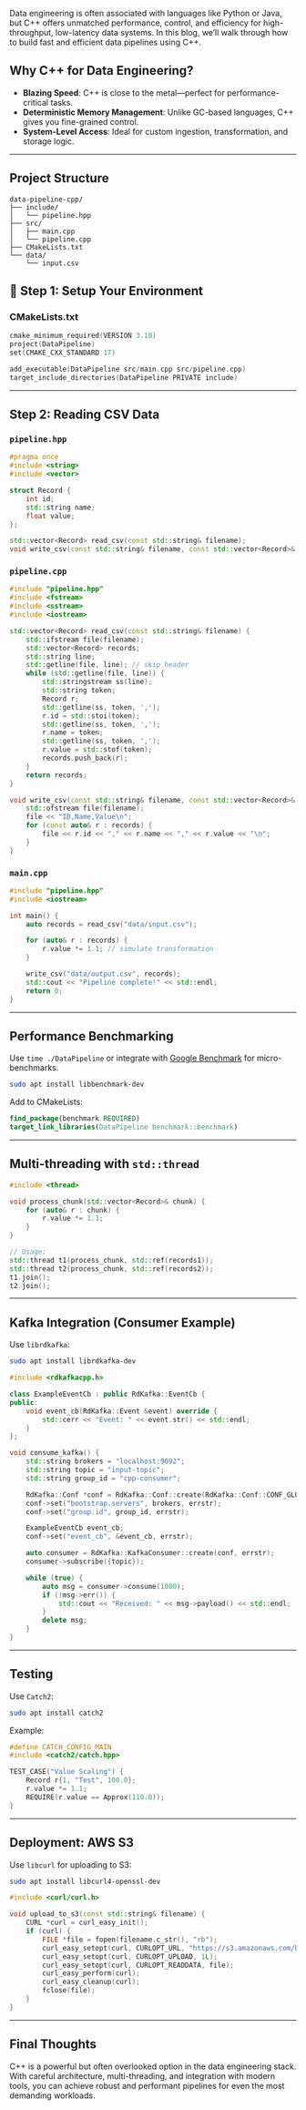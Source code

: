 
Data engineering is often associated with languages like Python or Java, but C++ offers unmatched performance, control, and efficiency for high-throughput, low-latency data systems. In this blog, we’ll walk through how to build fast and efficient data pipelines using C++.

## Why C++ for Data Engineering?

- **Blazing Speed**: C++ is close to the metal—perfect for performance-critical tasks.
- **Deterministic Memory Management**: Unlike GC-based languages, C++ gives you fine-grained control.
- **System-Level Access**: Ideal for custom ingestion, transformation, and storage logic.

---

## Project Structure

```
data-pipeline-cpp/
├── include/
│   └── pipeline.hpp
├── src/
│   ├── main.cpp
│   └── pipeline.cpp
├── CMakeLists.txt
└── data/
    └── input.csv
```

## 🔧 Step 1: Setup Your Environment

### CMakeLists.txt
```cpp
cmake_minimum_required(VERSION 3.10)
project(DataPipeline)
set(CMAKE_CXX_STANDARD 17)

add_executable(DataPipeline src/main.cpp src/pipeline.cpp)
target_include_directories(DataPipeline PRIVATE include)
```

---

## Step 2: Reading CSV Data

### `pipeline.hpp`
```cpp
#pragma once
#include <string>
#include <vector>

struct Record {
    int id;
    std::string name;
    float value;
};

std::vector<Record> read_csv(const std::string& filename);
void write_csv(const std::string& filename, const std::vector<Record>& records);
```

### `pipeline.cpp`
```cpp
#include "pipeline.hpp"
#include <fstream>
#include <sstream>
#include <iostream>

std::vector<Record> read_csv(const std::string& filename) {
    std::ifstream file(filename);
    std::vector<Record> records;
    std::string line;
    std::getline(file, line); // skip header
    while (std::getline(file, line)) {
        std::stringstream ss(line);
        std::string token;
        Record r;
        std::getline(ss, token, ',');
        r.id = std::stoi(token);
        std::getline(ss, token, ',');
        r.name = token;
        std::getline(ss, token, ',');
        r.value = std::stof(token);
        records.push_back(r);
    }
    return records;
}

void write_csv(const std::string& filename, const std::vector<Record>& records) {
    std::ofstream file(filename);
    file << "ID,Name,Value\n";
    for (const auto& r : records) {
        file << r.id << "," << r.name << "," << r.value << "\n";
    }
}
```

### `main.cpp`
```cpp
#include "pipeline.hpp"
#include <iostream>

int main() {
    auto records = read_csv("data/input.csv");

    for (auto& r : records) {
        r.value *= 1.1; // simulate transformation
    }

    write_csv("data/output.csv", records);
    std::cout << "Pipeline complete!" << std::endl;
    return 0;
}
```

---

## Performance Benchmarking

Use `time ./DataPipeline` or integrate with [Google Benchmark](https://github.com/google/benchmark) for micro-benchmarks.

```bash
sudo apt install libbenchmark-dev
```

Add to CMakeLists:
```cmake
find_package(benchmark REQUIRED)
target_link_libraries(DataPipeline benchmark::benchmark)
```

---

## Multi-threading with `std::thread`

```cpp
#include <thread>

void process_chunk(std::vector<Record>& chunk) {
    for (auto& r : chunk) {
        r.value *= 1.1;
    }
}

// Usage:
std::thread t1(process_chunk, std::ref(records1));
std::thread t2(process_chunk, std::ref(records2));
t1.join();
t2.join();
```

---

## Kafka Integration (Consumer Example)

Use `librdkafka`:
```bash
sudo apt install librdkafka-dev
```

```cpp
#include <rdkafkacpp.h>

class ExampleEventCb : public RdKafka::EventCb {
public:
    void event_cb(RdKafka::Event &event) override {
        std::cerr << "Event: " << event.str() << std::endl;
    }
};

void consume_kafka() {
    std::string brokers = "localhost:9092";
    std::string topic = "input-topic";
    std::string group_id = "cpp-consumer";

    RdKafka::Conf *conf = RdKafka::Conf::create(RdKafka::Conf::CONF_GLOBAL);
    conf->set("bootstrap.servers", brokers, errstr);
    conf->set("group.id", group_id, errstr);

    ExampleEventCb event_cb;
    conf->set("event_cb", &event_cb, errstr);

    auto consumer = RdKafka::KafkaConsumer::create(conf, errstr);
    consumer->subscribe({topic});

    while (true) {
        auto msg = consumer->consume(1000);
        if (!msg->err()) {
            std::cout << "Received: " << msg->payload() << std::endl;
        }
        delete msg;
    }
}
```

---

## Testing

Use `Catch2`:
```bash
sudo apt install catch2
```

Example:
```cpp
#define CATCH_CONFIG_MAIN
#include <catch2/catch.hpp>

TEST_CASE("Value Scaling") {
    Record r{1, "Test", 100.0};
    r.value *= 1.1;
    REQUIRE(r.value == Approx(110.0));
}
```

---

## Deployment: AWS S3

Use `libcurl` for uploading to S3:

```bash
sudo apt install libcurl4-openssl-dev
```

```cpp
#include <curl/curl.h>

void upload_to_s3(const std::string& filename) {
    CURL *curl = curl_easy_init();
    if (curl) {
        FILE *file = fopen(filename.c_str(), "rb");
        curl_easy_setopt(curl, CURLOPT_URL, "https://s3.amazonaws.com/bucket/output.csv");
        curl_easy_setopt(curl, CURLOPT_UPLOAD, 1L);
        curl_easy_setopt(curl, CURLOPT_READDATA, file);
        curl_easy_perform(curl);
        curl_easy_cleanup(curl);
        fclose(file);
    }
}
```

---

## Final Thoughts

C++ is a powerful but often overlooked option in the data engineering stack. With careful architecture, multi-threading, and integration with modern tools, you can achieve robust and performant pipelines for even the most demanding workloads.


